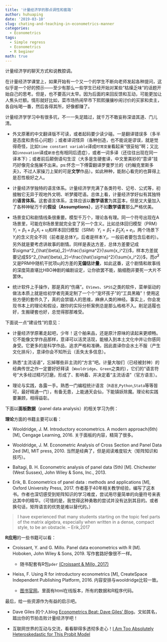 ```yaml
---
title: '计量经济学的那点调性和套路'
author: huhuaping
date: '2019-03-10'
slug: chating-and-teaching-in-econometrics-manner
categories:
  - Econometrics
tags:
  - Simple regress
  - Econometrics
  - R beginer
math: true
---
```


计量经济学的聊天方式和说教腔调。

在计量经济学课堂上，如果开始有一个又一个的学生不断向老师发起各种提问，这似乎是一个好的预示——至少有那么一些学生已经开始对某些“枯燥乏味”的话题开始自己的思考。但是，也不要高兴太早。因为后面的来回反馈和互动，可能更加让人焦头烂额。情形就好比如，菜市场热闹早市下熙熙攘攘吵闹讨价的买家和卖主，各自吆喝一番，然后各得其所，好像都赚了。

计量经济学学习中有很多坑，不一一失足踏过，就千万不敢妄称深谙其道、门儿清。

- 外文原著的中文翻译版不可读，或者起码要少读少碰。一是翻译错误多（多半是态度和责任心问题）；或者译词怪异（各种创造，也不能说是谬误，就是觉得奇怪，比如`time constant variable`译成`时常变量`看起来“很妥帖”啊；又比如`innovation`译成`新息`也有相同后遗症），或者一词多译（还往往出现在同一译本下）；或者前后颠倒语句生涩（大多是生硬套译，中文里美妙的“意译”技巧好像完全施展不出来。ps:怀念一下傅雷翻译罗曼罗兰的《约翰克里斯多夫》，不过人家操刀上架的可是**文学**作品）。如此种种，能耐心看完的也算得上是忍性极好之人。

- 计量经济学独特的语言体系。计量经济学充满了各类符号、记号、公式等，初接触它无异于观地外文明、听梦魇呓语。总体上看，计量经济学好似有其独特的**语言体系**。这套语言体系，主体应该以**数学语言**为其蓝本，但是又大量加入了各种神秘万千的**假设（Assumptions）**，远不如**数学语言**那么严格优美。

- 场景变幻和剧情线条很重要。模型千万个，理论各有理。同一个符号出现在A场景里，可能在B场景里就完全变了另一个含义。比如总体回归模型（PRM）$Y_i = \beta_1 +\beta_2X_i +u_i$和样本回归模型（SRM）$Y_i = \hat{\beta}_1 + \hat{\beta}_2X_i +e_i$，两个场景下$Y_i$的含义完全不同（前者是总体$Y_i$，后者是样本$Y_i$，一般前者要包含后者的）。另外就是要考虑讲故事的剧情。同样是表达方差，总体方差要记成$\sigma^2_{\hat{\beta}_2}=\frac{\sigma^2}{\sum{x_i^2}}$，样本方差就要记成$S^2_{\hat{\beta}_2}=\frac{\hat{\sigma}^2}{\sum{x_i^2}}$，而$\hat{\sigma}^2$又是PRM中随机干扰项$u_i$的方差的**无偏估计量**，如此这番，这个剧情和故事线的深度简直堪比HBO神剧的编剧设定，让你欲罢不能，脑细胞非要死一大片不罢休。

- 统计软件上手操作，那是真的“伤痛”。`EViews`、`SPSS`之类的软件，菜单驱动的做法本质上就是给初学者完美定制了一个个“宠坏孩子”的“工具黑箱”！使用这些方便的套件久了，真的会禁锢人的思维，麻痹人类的神经。事实上，你会发现书本上的理论和假设，跟你的实际分析案例总是那么格格不入。削足适履也好，生搬硬套也好，总觉得那那难受。

下面说一点“建设性”的意见：

- 计量经济学原著走起吧，少年！这个舶来品，还是原汁原味的读起来更顺畅。它不能像文学作品那样，意译可以活灵活现，能植入到本土文化中并让你感同身受。它更多的是科学作品，追求严格和准确，因此直译你会水土不服（产生文化排斥），意译你会不知所云（丢失太多信息）。

- 熟悉“主流话语”，忘掉哪些非主流的“方言”吧。计量大咖们（已经被封神）的经典传世之作一定要好好拜读（`Wooldridge`、`Green`之类的），它们的“语言符号”大多经过精巧打磨，形成了、影响着、并决定着“主流话语”（官方语言）。

- 理论与实践，各露一手。熟悉一门编程统计语言（`R语言`,`Python`,`Stata`等等皆可，最好精通一门），有备无患，上能通天会仙，下能镇妖除魔。理论和实践要兼顾，相得益彰。

下面以**面板数据**（panel data analysis）的相关学习为例：

**理论**方面的书籍主要可以看：

- Wooldridge, J. M. Introductory econometrics. A modern approach(6th)  [M], Cengage Learning, 2016. 关于面板的内容，精简了很多。

- Wooldridge, J. M. Econometric Analysis of Cross Section and Panel Data 2ed  [M], MIT press, 2010. 当然是经典了，但是阅读难度较大（矩阵知识和技巧）。

- Baltagi, B. H. Econometric analysis of panel data  (5th) [M]. Chichester (West Sussex), John Wiley & Sons, Inc., 2013.

- Erik, B. Econometrics of panel data : methods and applications  [M], Oxford University Press, 2017. 作者基于40年相关教学经验，编写了这本书。作者也深切感受到矩阵知识的学习难度，尝试用尽量简单的向量符号来表达其中的精华。（可惜的是，我觉得这种勇敢的尝试并没有达到其目的。或者换句话，矩阵语言的优势是难以替代的。）

> I have experienced that many students starting on the topic feel parts of the matrix algebra, especially when written in a dense, compact style, to be an obstacle.
> -- Erik,2017


**R应用**的一些书籍可以看：

- Croissant, Y. and G. Millo. Panel data econometrics with R  [M]. Hoboken, John Wiley & Sons, 2019. 写作套路好像很不一样。

    - 随书配套有R包`pder` [(Croissant & Millo, 2017)](https://cran.r-project.org/web/packages/pder/index.html)

- Heiss, F. Using R for introductory econometrics  [M], CreateSpace Independent Publishing Platform, 2016. 内容安排与wooldridge比较一致。

    - [图书官网](http://www.urfie.net/)。里面有html在线版本，所有的数据和R程序代码。

最后，给一些资源作为有益的启示吧。

- Dave Giles 的个人blog [Econometrics Beat: Dave Giles' Blog](https://davegiles.blogspot.com/)。文如其名，踏出你的节拍击败计量经济学吧！

- 互联网世界的互动与交流，看看聊得多透彻多走心！[I Am Too Absolutely Heteroskedastic for This Probit Model](https://statmodeling.stat.columbia.edu/2011/12/08/a-short-back-and-forth-on-models-with-unequal-variances-leading-to-my-usual-suggestion-to-check-your-statistical-procedure-by-seeing-how-it-performs-on-fake-data/)


